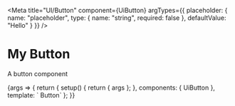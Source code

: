 

<Meta
  title="UI/Button"
  component={UiButton}
  argTypes={{
    placeholder: {
      name: "placeholder",
      type: { name: "string", required: false },
      defaultValue: "Hello"
    }
  }}
/>

# My Button

A button component

<Canvas>
  <Story name="Button">
    {args => {
      return {
        setup() {
          return { args };
        },
        components: { UiButton },
        template: `
          <UiButton v-bind="args">Button</UiButton>`
      };
    }}
  </Story>
</Canvas>
